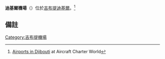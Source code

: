{{Infobox Airport |
  airport_name = 迪基爾機場<br>Dikhil Airport|
  type =  |
  run by =  |
  opened = |
  city = [[迪基爾|迪基爾]] |
  distance_to_city = |
  elevation =  |
  coordinates  =|
  IATA = |
  ICAO = HDDK |
}}
'''迪基爾機場'''（{{airport codes||HDDK}}）位於[[吉布提|吉布提]][[迪基爾|迪基爾]]。<ref>[http://www.aircraft-charter-world.com/airports/africa/djibouti.htm Airports in Djibouti] {{Wayback|url=http://www.aircraft-charter-world.com/airports/africa/djibouti.htm |date=20090409205008 }} at Aircraft Charter World</ref>

{{coord|11|06|N|042|21|E|type:airport_region:DJ|display=title}}

== 備註 ==
{{reflist}}

{{airport-stub}}

[[Category:吉布提機場|Category:吉布提機場]]